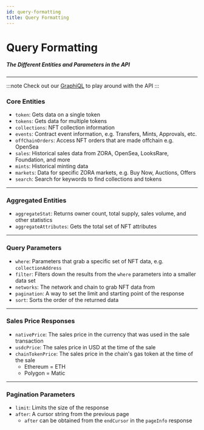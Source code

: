 ```yaml
---
id: query-formatting
title: Query Formatting
---
```


# Query Formatting

##### The Different Entities and Parameters in the API

---


:::note 
Check out our [GraphiQL](https://api.zora.co/graphql) to play around with the API
:::

### Core Entities

- `token`: Gets data on a single token
- `tokens`: Gets data for multiple tokens
- `collections`: NFT collection information
- `events`: Contract event information, e.g. Transfers, Mints, Approvals, etc.
- `offChainOrders`: Access NFT orders that are made offchain e.g. OpenSea
- `sales`: Historical sales data from ZORA, OpenSea, LooksRare, Foundation, and more
- `mints`: Historical minting data
- `markets`: Data for specific ZORA markets, e.g. Buy Now, Auctions, Offers
- `search`: Search for keywords to find collections and tokens

---

### Aggregated Entities

- `aggregateStat`: Returns owner count, total supply, sales volume, and other statistics
- `aggregateAttributes`: Gets the total set of NFT attributes

---

### Query Parameters

- `where`: Parameters that grab a specific set of NFT data, e.g. `collectionAddress`
- `filter`: Filters down the results from the `where` parameters into a smaller data set
- `networks`: The network and chain to grab NFT data from
- `pagination`: A way to set the limit and starting point of the response
- `sort`: Sorts the order of the returned data

---

### Sales Price Responses

- `nativePrice`: The sales price in the currency that was used in the sale transaction
- `usdcPrice`: The sales price in USD at the time of the sale
- `chainTokenPrice`: The sales price in the chain's gas token at the time of the sale
    - Ethereum = ETH
    - Polygon = Matic

---

### Pagination Parameters
- `limit`: Limits the size of the response
- `after`: A cursor string from the previous page 
    - `after` can be obtained from the `endCursor` in the `pageInfo` response